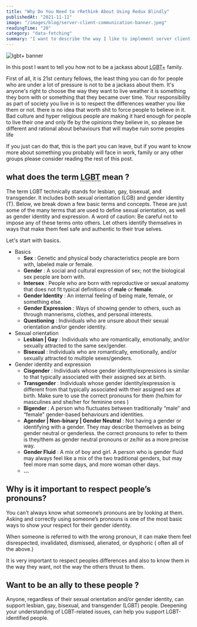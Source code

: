 ```yaml
---
title: "Why Do You Need to rRethink About Using Redux Blindly"
publishedAt: "2021-11-11"
image: "/images/blog/server-client-communication-banner.jpeg"
readingTime: "20"
category: "data-fetching"
summary: "I want to describe the way I like to implement server client communication in my next.js apps."
---
```


<Div
  position="relative"
  height="600px"
  width="100%"
  curve="sm"
  overflow="hidden"
  my="4"
>
  <Image
    alt="lgbt+ banner"
    src="/images/blog/server-client-communication-banner.png"
    layout="fill"
    fit="cover"
    placeholder="blur"
    blurDataURL="/images/blog/server-client-communication-banner.png"
    priority
  />
</Div>

In this post I want to tell you how not to be a jackass about <abbr title="Lesbian, Gay, Bisexual, Transgender, ...">LGBT+</abbr> family.

First of all, it is 21st century fellows, the least thing you can do for people who are under a lot of pressure is not to be a jackass about them. It's anyone's right to choose the way they want to live weather it is something they born with or something that they became over time.
Your responsibility as part of society you live in is to respect the differences weather you like them or not.
there is no idea that worth shit to force people to believe in it.
Bad culture and hyper religious people are making it hard enough for people to live their one and only lfe by the opinions they believe in, so please be different and rational about behaviours that will maybe ruin some peoples life

If you just can do that, this is the part you can leave, but if you want to know more about something you probably will face in work, family or any other groups please consider reading the rest of this post.

## what does the term <abbr title="Lesbian, Gay, Bisexual, Transgender, ...">**LGBT**</abbr> mean ?

The term LGBT technically stands for lesbian, gay, bisexual, and
transgender. It includes both sexual orientation (LGB) and gender identity
(T). Below, we break down a few basic terms and concepts. These are just some
of the many terms that are used to define sexual orientation, as well as
gender identity and expression. A word of caution: Be careful not to impose
any of these terms onto others. Let others identify themselves in ways that
make them feel safe and authentic to their true selves.

Let's start with basics.

- Basics
  - **Sex** : Genetic and physical body characteristics people are born with, labeled male or female.
  - **Gender** : A social and cultural expression of sex; not the biological sex people are born with.
  - **Intersex** : People who are born with reproductive or sexual anatomy that does not fit typical definitions of **male** or **female**.
  - **Gender Identity** : An internal feeling of being male, female, or something else.
  - **Gender Expression** : Ways of showing gender to others, such as through mannerisms, clothes, and personal interests.
  - **Questioning** : Individuals who are unsure about their sexual orientation and/or gender identity.
- Sexual orientation
  - **Lesbian | Gay** : Individuals who are romantically, emotionally, and/or sexually attracted to the same sex/gender.
  - **Bisexual** : Individuals who are romantically, emotionally, and/or sexually attracted to multiple sexes/genders.
- Gender identity and expression
  - **Cisgender** : Individuals whose gender identity/expressions is similar to that typically associated with their assigned sex at birth.
  - **Transgender** : Individuals whose gender identity/expression is different from that typically associated with their assigned sex at birth. Make sure to use the correct pronouns for them (he/him for masculines and she/her for feminine ones )
  - **Bigender** : A person who fluctuates between traditionally “male” and “female” gender-based behaviours and identities.
  - **Agender | Non-binary | Gender Neutral** : Not having a gender or identifying with a gender. They may describe themselves as being gender neutral or genderless. the correct pronouns to refer to them is they/them as gender neutral pronouns or ze/hir as a more precise way.
  - **Gender Fluid** : A mix of boy and girl. A person who is gender fluid may always feel like a mix of the two traditional genders, but may feel more man some days, and more woman other days.
  - **...**

## Why is it important to respect people’s pronouns?

You can’t always know what someone’s pronouns are by looking at them. Asking and correctly using someone’s pronouns is one of the most basic ways to show your respect for their gender identity.

When someone is referred to with the wrong pronoun, it can make them feel disrespected, invalidated, dismissed, alienated, or dysphoric ( often all of the above.)

It is very important to respect peoples differences and also to know them in the way they want, not the way the others thrust to them.

## Want to be an ally to these people ?

Anyone, regardless of their sexual orientation and/or gender identity, can support lesbian, gay, bisexual, and transgender (LGBT) people. Deepening your understanding of LGBT-related issues, can help you support LGBT-identified people.

